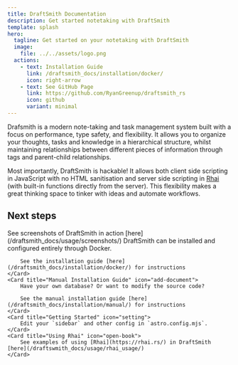 ```yaml
---
title: DraftSmith Documentation
description: Get started notetaking with DraftSmith
template: splash
hero:
  tagline: Get started on your notetaking with DraftSmith
  image:
    file: ../../assets/logo.png
  actions:
    - text: Installation Guide
      link: /draftsmith_docs/installation/docker/
      icon: right-arrow
    - text: See GitHub Page
      link: https://github.com/RyanGreenup/draftsmith_rs
      icon: github
      variant: minimal
---
```



Drafsmith is a modern note-taking and task management system built with a focus
on performance, type safety, and flexibility. It allows you to organize your
thoughts, tasks and knowledge in a hierarchical structure, whilst maintaining
relationships between different pieces of information through tags and parent-child
relationships.

Most importantly, DraftSmith is hackable! It allows both client side scripting
in JavaScript with no HTML sanitisation and server side scripting in [Rhai](https://rhai.rs/)
(with built-in functions directly from the server). This flexibility makes a
great thinking space to tinker with ideas and automate workflows.

## Next steps

<CardGrid>
	<Card title="Screenshots" icon="seti:image">
        See screenshots of DraftSmith in action [here](/draftsmith_docs/usage/screenshots/)
	</Card>
	<Card title="Docker Installation Guide" icon="seti:docker">
        DraftSmith can be installed and configured entirely through Docker.

        See the installation guide [here](/draftsmith_docs/installation/docker/) for instructions
	</Card>
	<Card title="Manual Installation Guide" icon="add-document">
        Have your own database? Or want to modify the source code?

        See the manual installation guide [here](/draftsmith_docs/installation/manual/) for instructions
	</Card>
	<Card title="Getting Started" icon="setting">
		Edit your `sidebar` and other config in `astro.config.mjs`.
	</Card>
	<Card title="Using Rhai" icon="open-book">
        See examples of using [Rhai](https://rhai.rs/) in DraftSmith [here](/draftswmith_docs/usage/rhai_usage/)
	</Card>
</CardGrid>


